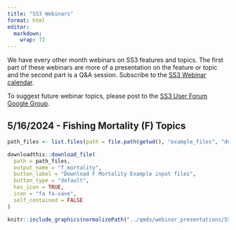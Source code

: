 ```yaml
---
title: "SS3 Webinars"
format: html
editor: 
  markdown: 
    wrap: 72
---
```


We have every other month webinars on SS3 features and topics. The first part of 
these webinars are more of a presentation on the feature or topic and the second
part is a Q&A session. Subscribe to the [SS3 Webinar calendar](https://calendar.google.com/calendar/u/0?cid=Y18zNWM2MWQ5Yjg1MGY1YjkwOGNiY2RjNjIwNmZlYzVkNDgxMmQ2ZTU0NDg3YjE0ZjM1ZGMzYmY0M2E3MGQyMmYxQGdyb3VwLmNhbGVuZGFyLmdvb2dsZS5jb20).

To suggest future webinar topics, please post to the [SS3 User Forum Google Group](https://groups.google.com/g/ss3-forum).

## 5/16/2024 - Fishing Mortality (F) Topics

```r
path_files <- list.files(path = file.path(getwd(), "example_files", "demo_constant_timeseries"), full.names = TRUE)

downloadthis::download_file(
  path = path_files,
  output_name = "f_mortality",
  button_label = "Download F Mortality Example input files",
  button_type = "default",
  has_icon = TRUE,
  icon = "fa fa-save",
  self_contained = FALSE
)
```
  
  
  

```r
knitr::include_graphics(normalizePath("../qmds/webinar_presentations/SS3_Fishing_Mortality.pdf"))
```
